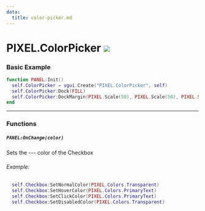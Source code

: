 ```yaml
---
data:
  title: color-picker.md
---
```


# PIXEL.ColorPicker ![](https://github.com/Pulsar-Dev/documentation/blob/main/public/client.png)

### Basic Example

  ```lua #
  function PANEL:Init()
    self.ColorPicker = vgui.Create("PIXEL.ColorPicker", self)
    self.ColorPicker:Dock(FILL)
    self.ColorPicker:DockMargin(PIXEL.Scale(50), PIXEL.Scale(50), PIXEL.Scale(50), PIXEL.Scale(50))
  end
  ```

---

### Functions

##### `PANEL:OnChange(color)`
  Sets the --- color of the Checkbox

  ###### Example:
  ```lua #
    self.Checkbox:SetNormalColor(PIXEL.Colors.Transparent)
    self.Checkbox:SetHoverColor(PIXEL.Colors.PrimaryText)
    self.Checkbox:SetClickColor(PIXEL.Colors.PrimaryText)
    self.Checkbox:SetDisabledColor(PIXEL.Colors.Transparent)
  ```